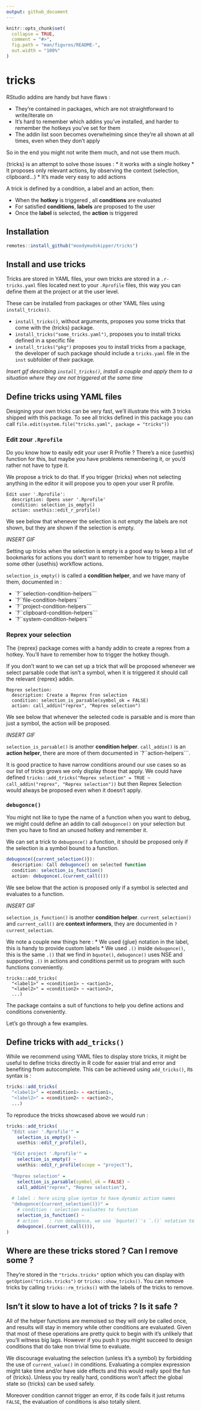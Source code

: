 ```yaml
---
output: github_document
---
```


<!-- README.md is generated from README.Rmd. Please edit that file -->

```r
knitr::opts_chunk$set(
  collapse = TRUE,
  comment = "#>",
  fig.path = "man/figures/README-",
  out.width = "100%"
)
```

# tricks

RStudio addins are handy but have flaws :

* They're contained in packages, which are not straightforward to write/iterate on
* It's hard to remember which addins you've installed, and harder to remember the
hotkeys you've set for them
* The addin list soon becomes overwhelming since they're all shown at all times,
even when they don't apply

So in the end you might not write them much, and not use them much.

{tricks} is an attempt to solve those issues :
* it works with a single hotkey
* It proposes only relevant actions, by observing the context (selection, clipboard...)
* It's made very easy to add actions

A trick is defined by a condition, a label and an action, then:

* When the **hotkey** is triggered , all **conditions** are evaluated
* For satisfied **conditions**, **labels** are proposed to the user
* Once the **label** is selected, the **action** is triggered

## Installation

```r
remotes::install_github("moodymudskipper/tricks")
```

## Install and use tricks

Tricks are stored in YAML files, your own tricks are stored
in a `.r-tricks.yaml` files located next to your `.Rprofile` files, this way you
can define them at the project or at the user level.

These can be installed from packages or other YAML files using `install_tricks()`.

* `install_tricks()`, without arguments, proposes you some tricks that come with
the {tricks} package.
* `install_tricks("some_tricks.yaml")`, proposes you to install tricks defined in a specific file
* `install_tricks("pkg")` proposes you to install tricks from a package, the developer of such package
  should include a `tricks.yaml` file in the `inst` subfolder of their package.

*Insert gif describing `install_tricks()`, install a couple and apply them to a situation where they are not triggered at the same time*

## Define tricks using YAML files

Designing your own tricks can be very fast, we'll illustrate this with 3
tricks shipped with this package. To see all tricks defined in this package you can
call `file.edit(system.file("tricks.yaml", package = "tricks"))`

### Edit zour `.Rprofile`

Do you know how to easily edit your user R Profile ? There's a nice {usethis} function
for this, but maybe you have problems remembering it, or you'd rather not have to
type it.

We propose a trick to do that. If you trigger {tricks} when
not selecting anything in the editor it will propose you to open your user R profile.

```
Edit user '.Rprofile':
  description: Opens user '.Rprofile'
  condition: selection_is_empty()
  action: usethis::edit_r_profile()
```

We see below that whenever the selection is not empty the 
labels are not shown, but they are shown if the selection is empty.

*INSERT GIF*

Setting up tricks when the selection is empty is a good way to keep a list of
bookmarks for actions you don't want to remember how to trigger, maybe some other
{usethis} workflow actions.

`selection_is_empty()` is called a **condition helper**, and we have many of them,
documented in : 

* `?``selection-condition-helpers```
* `?``file-condition-helpers```
* `?``project-condition-helpers```
* `?``clipboard-condition-helpers```
* `?``system-condition-helpers```

### Reprex your selection

The {reprex} package comes with a handy addin to create a reprex from a hotkey.
You'll have to remember how to trigger the hotkey though.

If you don't want to we can set up a trick that will be proposed whenever we select
parsable code that isn't a symbol, when it is triggered it should call the relevant {reprex} addin.

```
Reprex selection:
  description: Create a Reprex fron selection
  condition: selection_is_parsable(symbol_ok = FALSE)
  action: call_addin("reprex", "Reprex selection")
```

We see below that whenever the selected code is parsable and is more than just a symbol,
the action will be proposed.

*INSERT GIF*

`selection_is_parsable()` is another **condition helper**. `call_addin()` is an
**action helper**, there are more of them documented in `?``action-helpers```.

It is good practice to have narrow conditions around our use cases 
so as our list of tricks grows we only display those that apply.
We could have defined `tricks::add_tricks("Reprex selection" = TRUE ~ call_addin("reprex", "Reprex selection"))` but then Reprex Selection would always be proposed even when it doesn't apply.


### `debugonce()`

You might not like to type the name of a function when you want
to debug, we might could define an addin to call `debugonce()` on your selection
but then you have to find an unused hotkey and remember it.

We can set a trick to `debugonce()` a function, it should be proposed only if
the selection is a symbol bound to a function.

```r
debugonce({current_selection()}):
  description: Call debugonce() on selected function
  condition: selection_is_function()
  action: debugonce(.(current_call()))
```

We see below that the action is proposed only if a symbol is selected and
evaluates to a function.

*INSERT GIF*

`selection_is_function()` is another **condition helper**.
`current_selection()` and `current_call()` are **context informers**, they are documented
in `?current_selection`.

We note a couple new things here :
* We used {glue} notation in the label, this is handy to provide custom labels
* We used `.()` inside `debugonce()`, this is the same `.()` that we find in 
`bquote()`, `debugonce()` uses NSE and supporting `.()` in actions and conditions
  permit us to program with such functions conveniently.



```
tricks::add_tricks(
  "<label1>" = <condition1> ~ <action1>, 
  "<label2>" = <condition2> ~ <action2>, 
  ...)
```



The package contains a suit of functions to help you define actions and conditions conveniently.

Let's go through a few examples.

## Define tricks with `add_tricks()`

While we recommend using YAML files to display store tricks, it might be useful
to define tricks directly in R code for easier trial and error and benefiting from 
autocomplete. This can be achieved using `add_tricks()`, its syntax is :

```r
tricks::add_tricks(
  "<label1>" = <condition1> ~ <action1>, 
  "<label2>" = <condition2> ~ <action2>, 
  ...)
```

To reproduce the tricks showcased above we would run :

```r
tricks::add_tricks(
  "Edit user '.Rprofile'" =
    selection_is_empty() ~     
    usethis::edit_r_profile(), 

  "Edit project '.Rprofile'" =
    selection_is_empty() ~                      
    usethis::edit_r_profile(scope = "project"), 
  
  "Reprex selection" =
    selection_is_parsable(symbol_ok = FALSE) ~  
    call_addin("reprex", "Reprex selection"),
  
  # label : here using glue syntax to have dynamic action names
  "debugonce({current_selection()})" = 
    # condition : selection evaluates to function
    selection_is_function() ~ 
    # action    : run debugonce, we use `bquote()`'s `.()` notation to work around NSE issues
    debugonce(.(current_call())),      
)
```

## Where are these tricks stored ? Can I remove some ?

They're stored in the `"tricks.tricks"` option which you can display with `getOption("tricks.tricks")`
or `tricks::show_tricks()`. You can remove tricks by calling `tricks::rm_tricks()` with
the labels of the tricks to remove.

## Isn't it slow to have a lot of tricks ? Is it safe ?

All of the helper functions are memoised so they will only be called once, and results will
stay in memory while other conditions are evaluated. Given that
most of these operations are pretty quick to begin with it's unlikely that you'll witness
big lags. However if you push it you might succeed to design conditions that do take
non trivial time to evaluate.

We discourage evaluating the selection (unless it's a symbol) by forbidding the use
of `current_value()` in conditions. Evaluating a complex expression might take time and/or have side effects
and this would really spoil the fun of {tricks}. Unless you try really hard, conditions
won't affect the global state so {tricks} can be used safely.

Moreover condition cannot trigger an error, if its code fails it just returns `FALSE`, 
the evaluation of conditions is also totally silent.
